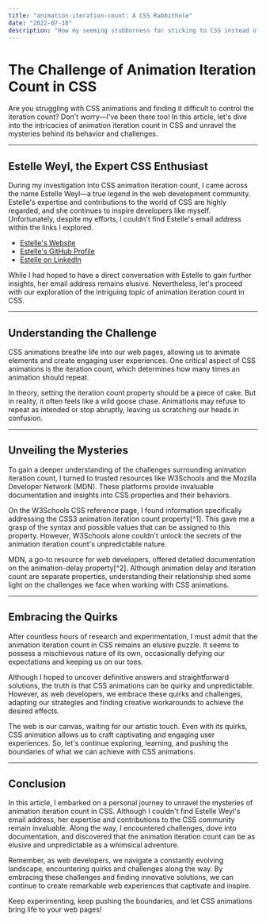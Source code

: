 ```yaml
---
title: "animation-iteration-count: A CSS Rabbithole"
date: "2022-07-18"
description: "How my seeming stubborness for sticking to CSS instead of JS for iteration count led me down a time sink"
---
```


# The Challenge of Animation Iteration Count in CSS

Are you struggling with CSS animations and finding it difficult to control the iteration count? Don't worry—I've been there too! In this article, let's dive into the intricacies of animation iteration count in CSS and unravel the mysteries behind its behavior and challenges.

---

## Estelle Weyl, the Expert CSS Enthusiast

During my investigation into CSS animation iteration count, I came across the name Estelle Weyl—a true legend in the web development community. Estelle's expertise and contributions to the world of CSS are highly regarded, and she continues to inspire developers like myself. Unfortunately, despite my efforts, I couldn't find Estelle's email address within the links I explored.

- [Estelle's Website](https://estelle.github.io/)
- [Estelle's GitHub Profile](https://github.com/estelle)
- [Estelle on LinkedIn](https://www.linkedin.com/in/estellevw/)

While I had hoped to have a direct conversation with Estelle to gain further insights, her email address remains elusive. Nevertheless, let's proceed with our exploration of the intriguing topic of animation iteration count in CSS.

---

## Understanding the Challenge

CSS animations breathe life into our web pages, allowing us to animate elements and create engaging user experiences. One critical aspect of CSS animations is the iteration count, which determines how many times an animation should repeat.

In theory, setting the iteration count property should be a piece of cake. But in reality, it often feels like a wild goose chase. Animations may refuse to repeat as intended or stop abruptly, leaving us scratching our heads in confusion.

---

## Unveiling the Mysteries

To gain a deeper understanding of the challenges surrounding animation iteration count, I turned to trusted resources like W3Schools and the Mozilla Developer Network (MDN). These platforms provide invaluable documentation and insights into CSS properties and their behaviors.

On the W3Schools CSS reference page, I found information specifically addressing the CSS3 animation iteration count property[^1]. This gave me a grasp of the syntax and possible values that can be assigned to this property. However, W3Schools alone couldn't unlock the secrets of the animation iteration count's unpredictable nature.

MDN, a go-to resource for web developers, offered detailed documentation on the animation-delay property[^2]. Although animation delay and iteration count are separate properties, understanding their relationship shed some light on the challenges we face when working with CSS animations.

---

## Embracing the Quirks

After countless hours of research and experimentation, I must admit that the animation iteration count in CSS remains an elusive puzzle. It seems to possess a mischievous nature of its own, occasionally defying our expectations and keeping us on our toes.

Although I hoped to uncover definitive answers and straightforward solutions, the truth is that CSS animations can be quirky and unpredictable. However, as web developers, we embrace these quirks and challenges, adapting our strategies and finding creative workarounds to achieve the desired effects.

The web is our canvas, waiting for our artistic touch. Even with its quirks, CSS animation allows us to craft captivating and engaging user experiences. So, let's continue exploring, learning, and pushing the boundaries of what we can achieve with CSS animations.

---

## Conclusion

In this article, I embarked on a personal journey to unravel the mysteries of animation iteration count in CSS. Although I couldn't find Estelle Weyl's email address, her expertise and contributions to the CSS community remain invaluable. Along the way, I encountered challenges, dove into documentation, and discovered that the animation iteration count can be as elusive and unpredictable as a whimsical adventure.

Remember, as web developers, we navigate a constantly evolving landscape, encountering quirks and challenges along the way. By embracing these challenges and finding innovative solutions, we can continue to create remarkable web experiences that captivate and inspire.

Keep experimenting, keep pushing the boundaries, and let CSS animations bring life to your web pages!
